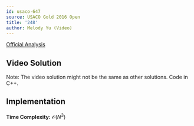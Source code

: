 ```yaml
---
id: usaco-647
source: USACO Gold 2016 Open
title: '248'
author: Melody Yu (Video)
---
```


[Official Analysis](http://www.usaco.org/current/data/sol_248_gold_open16.html)

## Video Solution

Note: The video solution might not be the same as other solutions. Code in C++.
<Youtube id="OdHxOYICx-o" />


## Implementation

**Time Complexity:** $\mathcal{O}(N^3)$

<LanguageSection>
<JavaSection>

```java

```

</JavaSection>
</LanguageSection>